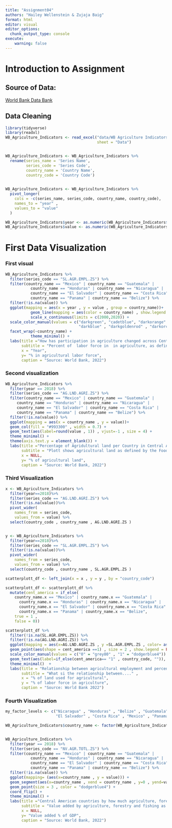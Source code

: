 ```yaml
---
title: "Assignment04" 
authors: "Hailey Wellenstein & Zujaja Baig"
format: html
editor: visual
editor_options: 
  chunk_output_type: console
execute:
    warning: false
---
```


# Introduction to Assignment

## Source of Data:

[World Bank Data Bank](https://databank.worldbank.org/reports.aspx?source=2&Topic=1)

## Data Cleaning

```r
library(tidyverse)
library(readxl)
WB_Agriculture_Indicators <- read_excel("data/WB Agriculture Indicators.xlsx", 
                                        sheet = "Data")


WB_Agriculture_Indicators <- WB_Agriculture_Indicators %>%
  rename(series_name = 'Series Name',
         series_code = 'Series Code',
         country_name = 'Country Name',
         country_code = 'Country Code')
  

WB_Agriculture_Indicators <- WB_Agriculture_Indicators %>%
  pivot_longer(
    cols = -c(series_name, series_code, country_name, country_code),
    names_to = "year" ,
    values_to = "value"
  )

WB_Agriculture_Indicators$year <- as.numeric(WB_Agriculture_Indicators$year)
WB_Agriculture_Indicators$value <- as.numeric(WB_Agriculture_Indicators$value)
```

# First Data Visualization

### First visual

```r
WB_Agriculture_Indicators %>%
  filter(series_code == "SL.AGR.EMPL.ZS") %>%
  filter(country_name == "Mexico" | country_name == "Guatemala" |
           country_name == "Honduras" | country_name == "Nicaragua" |
           country_name == "El Salvador" | country_name == "Costa Rica" |
           country_name == "Panama" | country_name == "Belize") %>%
  filter(!is.na(value)) %>%
  ggplot(mapping = aes(x = year , y = value , group = country_name))+
           geom_line(mapping = aes(color = country_name) , show.legend = FALSE) +
           scale_x_continuous(limits = c(2000,2020)) +
  scale_color_manual(values = c("darkgreen", "cadetblue", "darkorange" , "brown4" , 
                                "darkblue" , "darkgoldenrod" , "darkorchid4" , "gray44"))+
  facet_wrap(~country_name) +
           theme_minimal() +
  labs(title ="How has participation in agriculture changed across Central America?",
       subtitle = "Percent of  labor force in  in agriculture, as defined by International Labor Organization, from 2000-2020",
       x = "Year",
       y= "% in agricultural labor force",
       caption = "Source: World Bank, 2022")
```

### Second visualization

```r
WB_Agriculture_Indicators %>%
  filter(year == 2018) %>%
  filter(series_code == "AG.LND.AGRI.ZS") %>%
  filter(country_name == "Mexico" | country_name == "Guatemala" |
     country_name == "Honduras" | country_name == "Nicaragua" |
     country_name == "El Salvador" | country_name == "Costa Rica" |
     country_name == "Panama" | country_name == "Belize") %>%
  filter(!is.na(value)) %>%
  ggplot(mapping = aes(x = country_name , y = value))+
  geom_col(fill = "#993300" , width = 0.7) +
  geom_text(aes(label=round(value , 1)) , vjust=-1 , size = 4) +
  theme_minimal() +
  theme(axis.text.y = element_blank()) +
  labs(title ="Percentage of Agridultural land per Country in Central America",
       subtitle = "Plott shows agricultural land as defined by the Food and Agricultural Organization for the year 2018",
       x = NULL,
       y= "% of agricultural land",
       caption = "Source: World Bank, 2022")
```

### Third Visualization

```r
x <- WB_Agriculture_Indicators %>%
  filter(year==2018)%>%
  filter(series_code == "AG.LND.AGRI.ZS") %>%
  filter(!is.na(value))%>%
  pivot_wider(
    names_from = series_code,
    values_from = value) %>%
  select(country_code , country_name , AG.LND.AGRI.ZS )


y <- WB_Agriculture_Indicators %>%
  filter(year==2018)%>%
  filter(series_code == "SL.AGR.EMPL.ZS") %>%
  filter(!is.na(value))%>%
  pivot_wider(
    names_from = series_code,
    values_from = value) %>%
  select(country_code , country_name , SL.AGR.EMPL.ZS )

scatterplott_df <- left_join(x = x , y = y , by = "country_code")

scatterplott_df <- scatterplott_df %>%
  mutate(cent_america = if_else(
    country_name.x == "Mexico" | country_name.x == "Guatemala" |
      country_name.x == "Honduras" | country_name.x == "Nicaragua" |
      country_name.x == "El Salvador" | country_name.x == "Costa Rica" |
      country_name.x == "Panama" | country_name.x == "Belize",
    true = 1 ,
    false = 0))

scatterplott_df %>%
  filter(!is.na(SL.AGR.EMPL.ZS)) %>%
  filter(!is.na(AG.LND.AGRI.ZS)) %>%
  ggplot(mapping = aes(x=AG.LND.AGRI.ZS , y =SL.AGR.EMPL.ZS , color= as.character(cent_america))) + 
  geom_point(aes(shape = cent_america ==1) , size = 2 , show.legend = FALSE ) +
  scale_color_manual(values = c("0" = "grey80" , "1" = "dodgerblue4")) + 
  geom_text(aes(label=if_else(cent_america== "1" , country_code, "")), vjust= -1 , show.legend = FALSE)+
  theme_minimal()  +
  labs(title = "Relationship between agricultural employment and percentage of agricultural land in central America",
       subtitle = "What si the relationship between...." , 
       x = "% of land used for agricultural",
       y = "% of labor force in agriculture",
       caption = "Source: World Bank 2022")

```



### Fourth Visualization 

```r
my_factor_levels <- c("Nicaragua" , "Honduras" , "Belize" , "Guatemala",
                      "El Salvador" , "Costa Rica" , "Mexico" , "Panama")

WB_Agriculture_Indicators$country_name <- factor(WB_Agriculture_Indicators$country_name , levels = my_factor_levels)


WB_Agriculture_Indicators %>%
  filter(year == 2018) %>%
  filter(series_code == "NV.AGR.TOTL.ZS") %>%
  filter(country_name == "Mexico" | country_name == "Guatemala" |
           country_name == "Honduras" | country_name == "Nicaragua" |
           country_name == "El Salvador" | country_name == "Costa Rica" |
           country_name == "Panama" | country_name == "Belize") %>%
  filter(!is.na(value)) %>%
  ggplot(mapping= (aes(x=country_name , y = value))) +
  geom_segment(aes(x=country_name , xend = country_name , y=0 , yend=value),  color = "grey") +
  geom_point(size = 3 , color = "dodgerblue4") +
  coord_flip() +
  theme_minimal() +
  labs(title ="Central American countries by how much agriculture, forestry and fishing contribute to GDP",
       subtitle = "Value added by agriculture, forestry and fishing as a percent of the country's GDP, for the year 2018",
       x = NULL,
       y= "Value added % of GDP",
       caption = "Source: World Bank, 2022")



```